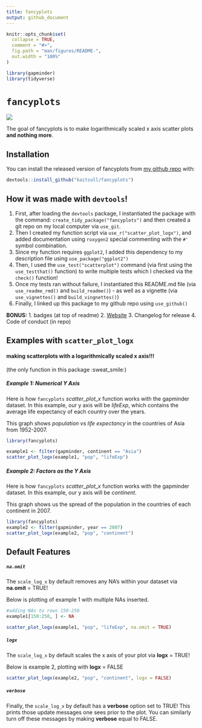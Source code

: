 ```yaml
---
title: fancyplots
output: github_document
---
```


<!-- README.md is generated from README.Rmd. Please edit that file -->

```r
knitr::opts_chunk$set(
  collapse = TRUE,
  comment = "#>",
  fig.path = "man/figures/README-",
  out.width = "100%"
)

library(gapminder)
library(tidyverse)
```

# `fancyplots`

<!-- badges: start -->
![](https://img.shields.io/github/issues/kaitsull/fancyplots)

<!-- badges: end -->

The goal of fancyplots is to make logarithmically scaled x axis scatter plots **and nothing more**.

## Installation

You can install the released version of fancyplots from [my github repo](https://github.com/kaitsull/fancyplots) with:

``` r
devtools::install_github("kaitsull/fancyplots")
```

## How it was made with `devtools`!

1. First, after loading the `devtools` package, I instantiated the package with the command: `create_tidy_package("fancyplots")` and then created a git repo on my local computer via `use_git`.
3. Then I created my function script via `use_r("scatter_plot_logx")`, and added documentation using `roxygen2` special commenting with the `#'` symbol combination.
4. Since my function requires `ggplot2`, I added this dependency to my description file using `use_package("ggplot2")`
5. Then, I used the `use_test("scatterplot")` command (via first using the `use_testthat()` function) to write multiple tests which I checked via the `check()` function!
6. Once my tests ran without failure, I instantiated this README.md file (via `use_readme_rmd()` and `build_readme()`) - as well as a vignette (via `use_vignettes()` and `build_vingnettes()`)
7. Finally, I linked up this package to my github repo using `use_github()`

**BONUS:**
1. badges (at top of readme)
2. [Website](https://kaitsull.github.io/fancyplots/)
3. Changelog for release
4. Code of conduct (in repo)


## Examples with `scatter_plot_logx` 
#### making scatterplots with a logarithmically scaled x axis!!!
(the only function in this package :sweat_smile:)

##### Example 1: Numerical Y Axis
Here is how `fancyplots` *scatter_plot_x* function works with the gapminder dataset. In this example, our y axis will be *lifeExp*, which contains the average life expectancy of each country over the years.

This graph shows *population vs life expectancy* in the countries of Asia from 1952-2007.

```r
library(fancyplots)

example1 <- filter(gapminder, continent == "Asia")
scatter_plot_logx(example1, "pop", "lifeExp")
```

##### Example 2: Factors as the Y Axis
Here is how `fancyplots` *scatter_plot_x* function works with the gapminder dataset. In this example, our y axis will be *continent*. 

This graph shows us the spread of the population in the countries of each continent in 2007.

```r
library(fancyplots)
example2 <- filter(gapminder, year == 2007)
scatter_plot_logx(example2, "pop", "continent")
```

## Default Features

##### `na.omit`
The `scale_log_x` by default removes any NA's within your dataset via **na.omit** = TRUE!

Below is plotting of example 1 with multiple NAs inserted.
```r
#adding NAs to rows 150-250
example1[150:250, ] <- NA

scatter_plot_logx(example1, "pop", "lifeExp", na.omit = TRUE)
```

##### `logx`
The `scale_log_x` by default scales the x axis of your plot via **logx** = TRUE! 

Below is example 2, plotting with **logx** = FALSE

```r
scatter_plot_logx(example2, "pop", "continent", logx = FALSE)
```

##### `verbose`
Finally, the `scale_log_x` by default has a **verbose** option set to TRUE! This prints those update messages one sees prior to the plot. You can similarly turn off these messages by making **verbose** equal to FALSE. 


